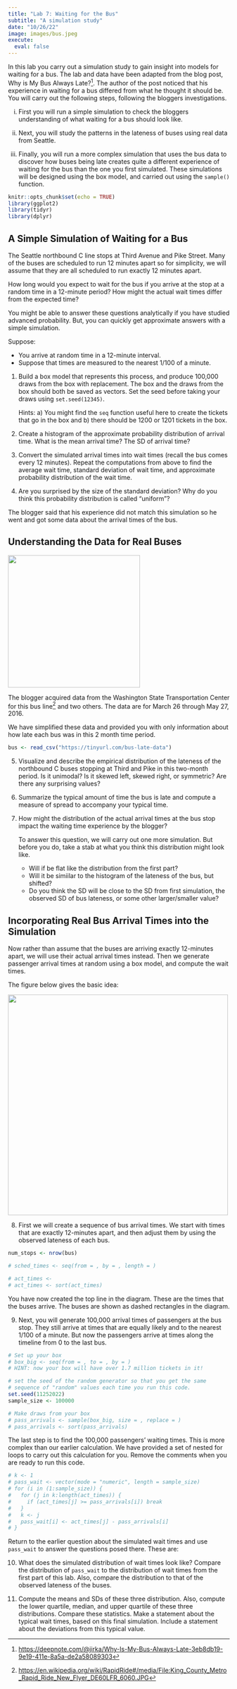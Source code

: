 ```yaml
---
title: "Lab 7: Waiting for the Bus"
subtitle: "A simulation study"
date: "10/26/22"
image: images/bus.jpeg
execute:
  eval: false
---
```


In this lab you carry out a simulation study to gain insight into  models for waiting for a bus. The lab and data have been adapted from the blog post, Why is My Bus Always Late?[^bus-late-blog]. The author of the post noticed that his experience in waiting for a bus differed from what he thought it should be. You will carry out the following steps, following the bloggers investigations.

i. First you will run a simple simulation to check the bloggers understanding of what waiting for a bus should look like.

ii. Next, you will study the patterns in the lateness of buses using real data from Seattle.

iii. Finally, you will run a more complex simulation that uses the bus data to discover how buses being late creates quite a different experience of waiting for the bus than the one you first simulated. 
These simulations will be designed using the box model, and carried out using the `sample()` function. 


```r
knitr::opts_chunk$set(echo = TRUE)
library(ggplot2)
library(tidyr)
library(dplyr)
```


## A Simple Simulation of Waiting for a Bus

The Seattle northbound C line stops at Third Avenue and Pike Street. Many of the buses are scheduled to run 12 minutes apart so for simplicity, we will assume that they are all scheduled to run exactly 12 minutes apart. 

How long would you expect to wait for the bus if you arrive at the stop at a random time in a 12-minute period? How might the actual wait times differ from the expected time?

You might be able to answer these questions analytically if you have studied advanced probability. But, you can quickly get approximate answers with a simple simulation. 

Suppose:

- You arrive at random time in a 12-minute interval.
- Suppose that times are measured to the nearest 1/100 of a minute.

1. Build a box model that represents this process, and produce 100,000 draws from the box with replacement. The box and the draws from the box should both be saved as vectors. Set the seed before taking your draws using `set.seed(12345)`.

   Hints: a) You might find the `seq` function useful here to create the tickets that go in the box and b) there should be 1200 or 1201 tickets in the box.

2. Create a histogram of the approximate probability distribution of arrival time. What is the mean arrival time? The SD of arrival time?

3. Convert the simulated arrival times into wait times (recall the bus comes every 12 minutes). Repeat the computations from above to find the average wait time, standard deviation of wait time, and approximate probability distribution of the wait time. 

4. Are you surprised by the size of the standard deviation? Why do you think this probability distribution is called "uniform"?

The blogger said that his experience did not match this simulation so he went and got some data about the arrival times of the bus.

## Understanding the Data for Real Buses

![](images/bus.jpeg){fig-align=center width="300"}

The blogger acquired data from the Washington State Transportation Center for this bus line[^seattle-bus-pic] and two others. The data are for March 26 through May 27, 2016.

We have simplified these data and provided you with only information about how late each bus was in this 2 month time period. 

```r
bus <- read_csv("https://tinyurl.com/bus-late-data") 
```

5. Visualize and describe the empirical distribution of the lateness of the northbound C buses stopping at Third and Pike in this two-month period. Is it unimodal? Is it skewed left, skewed right, or symmetric? Are there any surprising values? 

6. Summarize the typical amount of time the bus is late and compute a measure of spread to accompany your typical time.

7. How might the distribution of the actual arrival times at the bus stop impact the waiting time experience by the blogger?

   To answer this question, we will carry out one more simulation. But before you do, take a stab at what you think this distribution might look like. 

   + Will if be flat like the distribution from the first part? 
   + Will it be simiilar to the histogram of the lateness of the bus, but shifted? 
   + Do you think the SD will be close to the SD from first simulation, the observed SD of bus lateness, or some other larger/smaller value?


## Incorporating Real Bus Arrival Times into the Simulation

Now rather than assume that the buses are arriving exactly 12-minutes apart, we will use their actual arrival times instead.
Then we generate passenger arrival times at random using a box model, and compute the wait times.

The figure below gives the basic idea:

![](images/BusDiagram.jpg){fig-align=center width="500"}

8. First we will create a sequence of bus arrival times.
We start with times that are exactly 12-minutes apart, and then adjust them by using the observed lateness of each bus.

```r
num_stops <- nrow(bus)

# sched_times <- seq(from = , by = , length = )

# act_times <- 
# act_times <- sort(act_times)
```

You have now created the top line in the diagram. These are the times that the buses arrive. The buses are shown as dashed rectangles in the diagram.

9. Next, you will generate 100,000 arrival times of passengers at the bus stop. They still arrive at times that are equally likely and to the nearest 1/100 of a minute. But now the passengers arrive at times along the timeline from 0 to the last bus.

```r
# Set up your box
# box_big <- seq(from = , to = , by = )
# HINT: now your box will have over 1.7 million tickets in it!

# set the seed of the random generator so that you get the same
# sequence of "random" values each time you run this code.
set.seed(11252022)
sample_size <- 100000

# Make draws from your box
# pass_arrivals <- sample(box_big, size = , replace = )
# pass_arrivals <- sort(pass_arrivals)
```

The last step is to find the 100,000 passengers' waiting times. This is more complex than our earlier calculation. We have provided a set of nested for loops to carry out this calculation for you. Remove the comments when you are ready to run this code.

```r
# k <- 1
# pass_wait <- vector(mode = "numeric", length = sample_size)
# for (i in (1:sample_size)) {
#   for (j in k:length(act_times)) {
#     if (act_times[j] >= pass_arrivals[i]) break   
#   }
#   k <- j
#   pass_wait[i] <- act_times[j] - pass_arrivals[i]
# } 
```

Return to the earlier question about the simulated wait times and use `pass_wait` to answer the questions posed there. These are:

10. What does the simulated distribution of wait times look like? Compare the distribution of `pass_wait` to the distribution of wait times from the first part of this lab. Also, compare the distribution to that of the observed lateness of the buses.

11. Compute the means and SDs of these three distribution. Also, compute the lower quartile, median, and upper quartile of these three distributions.  Compare these statistics. Make a statement about the typical wait times, based on this final simulation. Include a statement about the deviations from this typical value.


[^bus-late-blog]:<https://deepnote.com/@jirka/Why-Is-My-Bus-Always-Late-3eb8db19-9e19-411e-8a5a-de2a58089303>

[^seattle-bus-pic]: <https://en.wikipedia.org/wiki/RapidRide#/media/File:King_County_Metro_Rapid_Ride_New_Flyer_DE60LFR_6060.JPG>
